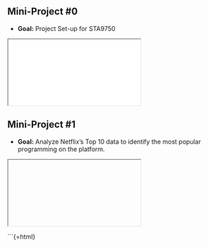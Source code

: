 ## Mini-Project #0 {#mini-project-00}
<div class="project-block fade-section">

- **Goal:** Project Set-up for STA9750  

<div class="mp-embed">
  <iframe
    src="index.html"
    title="Mini-Project 0 Preview"
    loading="lazy"
    referrerpolicy="no-referrer"
    sandbox="allow-same-origin allow-scripts allow-popups allow-forms"
  ></iframe>
</div>

</div>


## Mini-Project #1 {#mini-project-01}
<div class="project-block fade-section">

- **Goal:** Analyze Netflix's Top 10 data to identify the most popular programming on the platform.

<div class="mp-embed">
  <iframe
    src=""
    title="Mini-Project 1 Preview"
    loading="lazy"
    referrerpolicy="no-referrer"
    sandbox="allow-same-origin allow-scripts allow-popups allow-forms"
  ></iframe>
</div>

</div>

```{=html}
<script>
document.addEventListener("DOMContentLoaded", () => {
  const observer = new IntersectionObserver(
    (entries) => {
      entries.forEach(entry => {
        if (entry.isIntersecting) {
          entry.target.classList.add("visible");
        }
      });
    },
    { threshold: 0.2 }
  );
  document.querySelectorAll(".fade-section").forEach(el => observer.observe(el));
});
</script>
